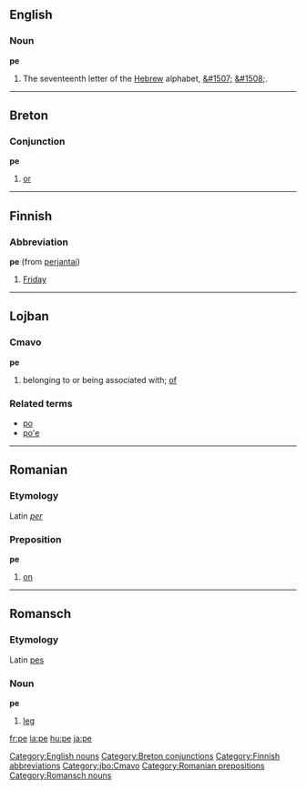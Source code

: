 ==English==

===Noun===
'''pe'''

# The seventeenth letter of the [[Hebrew]] alphabet, [[&#1507;]] [[&#1508;]].

[[Category:English nouns]]

----

==Breton==
===Conjunction===
'''pe'''

# [[or]]

[[Category:Breton conjunctions]]

----

==Finnish==
===Abbreviation===
'''pe''' (from [[perjantai]])

#[[Friday]]

[[Category:Finnish abbreviations]]

----

==Lojban==
===Cmavo===
'''pe'''
# belonging to or being associated with; [[of]]

===Related terms===
* [[po#Lojban|po]]
* [[po'e#Lojban|po'e]]

[[Category:jbo:Cmavo]]

----

==Romanian==
===Etymology===
Latin ''[[per]]''
===Preposition===
'''pe'''

# [[on]]

[[Category:Romanian prepositions]]

----

==Romansch==
===Etymology===
Latin [[pes]]
===Noun===
'''pe'''

# [[leg]]

[[Category:Romansch nouns]]

[[fr:pe]]
[[la:pe]]
[[hu:pe]]
[[ja:pe]]